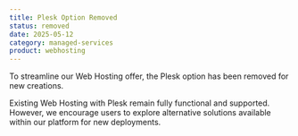 ```yaml
---
title: Plesk Option Removed
status: removed
date: 2025-05-12
category: managed-services
product: webhosting
---
```


To streamline our Web Hosting offer, the Plesk option has been removed for new creations.

Existing Web Hosting with Plesk remain fully functional and supported. 
However, we encourage users to explore alternative solutions available within our platform for new deployments.

